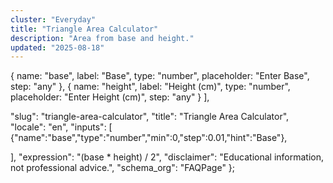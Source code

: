 ```yaml
---
cluster: "Everyday"
title: "Triangle Area Calculator"
description: "Area from base and height."
updated: "2025-08-18"
---
```



  { name: "base", label: "Base", type: "number", placeholder: "Enter Base", step: "any" },
  { name: "height", label: "Height (cm)", type: "number", placeholder: "Enter Height (cm)", step: "any" }
],

  "slug": "triangle-area-calculator",
  "title": "Triangle Area Calculator",
  "locale": "en",
  "inputs": [
    {"name":"base","type":"number","min":0,"step":0.01,"hint":"Base"},
    
  ],
  "expression": "(base * height) / 2",
  "disclaimer": "Educational information, not professional advice.",
  "schema_org": "FAQPage"
};

<BaseLayout title={schema.title} description={schema.description}>
  <Calculator schema={schema} />
</BaseLayout>
